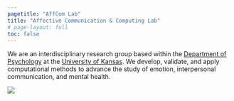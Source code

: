 ```yaml
---
pagetitle: "AffCom Lab"
title: "Affective Communication & Computing Lab"
# page-layout: full
toc: false
---
```


::: {.lead}
  We are an [interdisciplinary]{.fw-bolder} research group based within the [Department of Psychology](https://psych.ku.edu){.text-primary .text-decoration-none .fw-semibold} at the [University of Kansas](https://ku.edu){.text-primary .text-decoration-none .fw-semibold}. We develop, validate, and apply [computational methods]{.fw-bolder} to advance the study of [emotion]{.fw-bolder}, [interpersonal communication]{.fw-bolder}, and [mental health]{.fw-bolder}.
:::

![](./img/showcase.svg){.hero}

<!-- ::: {.callout-note} -->
<!-- ## We are currently recruiting! -->

<!-- If you are interested in joining the lab as a Psychology PhD student, please consider applying.<br /> -->
<!-- You can find more information about this recruitment cycle at [this blog post](./posts/recruitment2023) (or under News). -->
<!-- ::: -->
